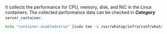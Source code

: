 It collects the performance for CPU, memory, disk, and NIC in the Linux containers. The collected performance data can be checked in **_Category_** `server_container`.

```bash title='Linux Shell'
echo "container.enabled=true" |sudo tee -a /usr/whatap/infra/conf/whatap.conf
```
